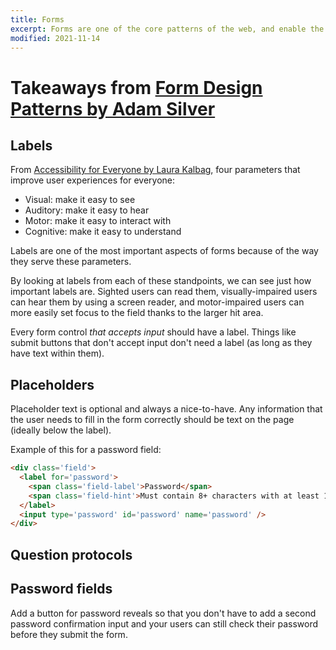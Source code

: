 ```yaml
---
title: Forms
excerpt: Forms are one of the core patterns of the web, and enable the interactivity that users expect from a web application.
modified: 2021-11-14
---
```


# Takeaways from [Form Design Patterns by Adam Silver](https://www.smashingmagazine.com/printed-books/form-design-patterns/)

<Bookmark url='https://www.smashingmagazine.com/printed-books/form-design-patterns/' />

## Labels

From [Accessibility for Everyone by Laura Kalbag](https://abookapart.com/products/accessibility-for-everyone), four parameters that improve user experiences for everyone:

- Visual: make it easy to see
- Auditory: make it easy to hear 
- Motor: make it easy to interact with 
- Cognitive: make it easy to understand 

Labels are one of the most important aspects of forms because of the way they serve these parameters. 

<p className='highlight'>By looking at labels from each of these standpoints, we can see just how important labels are. Sighted users can read them, visually-impaired users can hear them by using a screen reader, and motor-impaired users can more easily set focus to the field thanks to the larger hit area.</p>

Every form control _that accepts input_ should have a label. Things like submit buttons that don't accept input don't need a label (as long as they have text within them).

## Placeholders

Placeholder text is optional and always a nice-to-have. Any information that the user needs to fill in the form correctly should be text on the page (ideally below the label).

Example of this for a password field:

```html
<div class='field'>
  <label for='password'>
    <span class='field-label'>Password</span>
    <span class='field-hint'>Must contain 8+ characters with at least 1 number and 1 uppercase letter.</span>
  </label>
  <input type='password' id='password' name='password' />
</div>
```

## Question protocols

<Bookmark url='https://www.uxmatters.com/mt/archives/2010/06/the-question-protocol-how-to-make-sure-every-form-field-is-necessary.php' />

## Password fields

Add a button for password reveals so that you don't have to add a second password confirmation input and your users can still check their password before they submit the form.